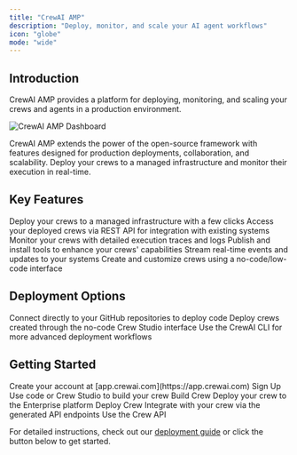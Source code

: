 ```yaml
---
title: "CrewAI AMP"
description: "Deploy, monitor, and scale your AI agent workflows"
icon: "globe"
mode: "wide"
---
```


## Introduction

CrewAI AMP provides a platform for deploying, monitoring, and scaling your crews and agents in a production environment.

<Frame>
  <img src="/images/enterprise/crewai-enterprise-dashboard.png" alt="CrewAI AMP Dashboard" />
</Frame>

CrewAI AMP extends the power of the open-source framework with features designed for production deployments, collaboration, and scalability. Deploy your crews to a managed infrastructure and monitor their execution in real-time.

## Key Features

<CardGroup cols={2}>
  <Card title="Crew Deployments" icon="rocket">
    Deploy your crews to a managed infrastructure with a few clicks
  </Card>
  <Card title="API Access" icon="code">
    Access your deployed crews via REST API for integration with existing systems
  </Card>
  <Card title="Observability" icon="chart-line">
    Monitor your crews with detailed execution traces and logs
  </Card>
  <Card title="Tool Repository" icon="toolbox">
    Publish and install tools to enhance your crews' capabilities
  </Card>
  <Card title="Webhook Streaming" icon="webhook">
    Stream real-time events and updates to your systems
  </Card>
  <Card title="Crew Studio" icon="paintbrush">
    Create and customize crews using a no-code/low-code interface
  </Card>
</CardGroup>

## Deployment Options

<CardGroup cols={3}>
  <Card title="GitHub Integration" icon="github">
    Connect directly to your GitHub repositories to deploy code
  </Card>
  <Card title="Crew Studio" icon="palette">
    Deploy crews created through the no-code Crew Studio interface
  </Card>
  <Card title="CLI Deployment" icon="terminal">
    Use the CrewAI CLI for more advanced deployment workflows
  </Card>
</CardGroup>

## Getting Started

<Steps>
  <Step title="Sign up for an account">
    Create your account at [app.crewai.com](https://app.crewai.com)
    <Card
      title="Sign Up"
      icon="user"
      href="https://app.crewai.com/signup"
    >
      Sign Up
    </Card>
  </Step>
  <Step title="Build your first crew">
    Use code or Crew Studio to build your crew
    <Card
      title="Build Crew"
      icon="paintbrush"
      href="/en/enterprise/guides/build-crew"
    >
      Build Crew
    </Card>
  </Step>
  <Step title="Deploy your crew">
    Deploy your crew to the Enterprise platform
    <Card
      title="Deploy Crew"
      icon="rocket"
      href="/en/enterprise/guides/deploy-crew"
    >
      Deploy Crew
    </Card>
  </Step>
  <Step title="Access your crew">
    Integrate with your crew via the generated API endpoints
    <Card
      title="API Access"
      icon="code"
      href="/en/enterprise/guides/kickoff-crew"
    >
      Use the Crew API
    </Card>
  </Step>
</Steps>

For detailed instructions, check out our [deployment guide](/en/enterprise/guides/deploy-crew) or click the button below to get started.
